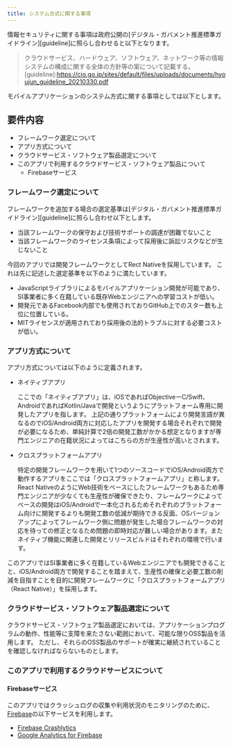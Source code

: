 ```yaml
---
title: システム方式に関する事項
---
```


情報セキュリティに関する事項は政府公開の[デジタル・ガバメント推進標準ガイドライン][guideline]に照らし合わせると以下となります。
>クラウドサービス、ハードウェア、ソフトウェア、ネットワーク等の情報システムの構成に関する全体の方針等の案について記載する。
[guideline]:<https://cio.go.jp/sites/default/files/uploads/documents/hyoujun_guideline_20210330.pdf>

モバイルアプリケーションのシステム方式に関する事項としては以下とします。

## 要件内容

- フレームワーク選定について
- アプリ方式について
- クラウドサービス・ソフトウェア製品選定について
- このアプリで利用するクラウドサービス・ソフトウェア製品について
    - Firebaseサービス

### フレームワーク選定について

フレームワークを追加する場合の選定基準は[デジタル・ガバメント推進標準ガイドライン][guideline]に照らし合わせ以下とします。

  - 当該フレームワークの保守および技術サポートの調達が困難でないこと
  - 当該フレームワークのライセンス条項によって採用後に訴訟リスクなどが生じないこと

今回のアプリでは開発フレームワークとしてRect Nativeを採用しています。
これは先に記述した選定基準を以下のように満たしています。

- JavaScriptライブラリによるモバイルアプリケーション開発が可能であり、SI事業者に多く在籍している既存Webエンジニアへの学習コストが低い。
- 開発元であるFacebook内部でも使用されておりGitHub上でのスター数も上位に位置している。
- MITライセンスが適用されており採用後の法的トラブルに対する必要コストが低い。

### アプリ方式について

アプリ方式については以下のように定義されます。

- ネイティブアプリ

    ここでの「ネイティブアプリ」は、iOSであればObjectiveーC/Swift、AndroidであればKotlin/Javaで開発というようにプラットフォーム専用に開発したアプリを指します。
    上記の通りプラットフォームにより開発言語が異なるのでiOS/Android両方に対応したアプリを開発する場合それぞれで開発が必要になるため、単純計算で2倍の開発工数がかかる想定となりますが専門エンジニアの在籍状況によってはこちらの方が生産性が高いとされます。

- クロスプラットフォームアプリ

    特定の開発フレームワークを用いて1つのソースコードでiOS/Android両方で動作するアプリをここでは「クロスプラットフォームアプリ」と称します。  
    React NativeのようにWeb技術をベースにしたフレームワークもあるため専門エンジニアが少なくても生産性が確保できたり、フレームワークによってベースの開発はiOS/Androidで一本化されるためそれぞれのプラットフォーム向けに開発するよりも開発工数の低減が期待できる反面、OSバージョンアップによってフレームワーク側に問題が発生した場合フレームワークの対応を待っての修正となるため問題の即時対応が難しい場合があります。またネイティブ機能に関連した開発とリリースビルドはそれぞれの環境で行います。

このアプリではSI事業者に多く在籍しているWebエンジニアでも開発できることと、iOS/Android両方で開発することを踏まえて、生産性の確保と必要工数の削減を目指すことを目的に開発フレームワークに「クロスプラットフォームアプリ（React Native）」を採用します。

### クラウドサービス・ソフトウェア製品選定について

クラウドサービス・ソフトウェア製品選定においては、アプリケーションプログラムの動作、性能等に支障を来たさない範囲において、可能な限りOSS製品を活用します。
ただし、それらのOSS製品のサポートが確実に継続されていることを確認しなければならないものとします。

### このアプリで利用するクラウドサービスについて

#### Firebaseサービス

このアプリではクラッシュログの収集や利用状況のモニタリングのために、[Firebase][firebase]の以下サービスを利用します。

- [Firebase Crashlytics][Crashlytics]
- [Google Analytics for Firebase][Analytics]

[firebase]:https://firebase.google.com/?hl=ja
[Crashlytics]:https://firebase.google.com/products/crashlytics?hl=ja
[Analytics]:https://firebase.google.com/products/analytics?hl=ja
